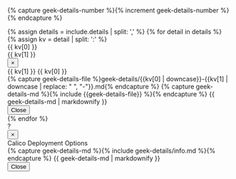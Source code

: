 {% capture geek-details-number %}{% increment geek-details-number %}{% endcapture %}
<div className='geek-details-wrapper'>
    <div className='geek-details'>
        {% assign details = include.details | split: ',' %}
        {% for detail in details %}
            {% assign kv = detail | split: ':' %}
            <div className='geek-detail'>
                {{ kv[0] }}
                <div className='geek-detail-value' id="geekValue{{geek-details-number}}{{ kv[0] }}">
                    {{ kv[1] }}
                </div>
            </div> 
            <div className='modal fade' id="geekModal{{geek-details-number}}{{ kv[0] }}"  role="dialog">
                <div className='modal-dialog'>
                    <div className='modal-content'>
                        <div className='modal-header'>
                        <button type="button" className='close' data-dismiss="modal">&times;</button>
                        <div className='modal-title'>{{ kv[1] }} {{ kv[0] }}</div>
                        </div>
                        <div className='modal-body'>
                        {% capture geek-details-file %}geek-details/{{kv[0] | downcase}}-{{kv[1] | downcase | replace: " ", "-"}}.md{% endcapture %}
                        {% capture geek-details-md %}{% include {{geek-details-file}} %}{% endcapture %}
                        {{ geek-details-md | markdownify }}
                        </div>
                        <div className='modal-footer'>
                        <button type="button" className='btn btn-default' data-dismiss="modal">Close</button>
                        </div>
                    </div>
                </div>
            </div>    
            <script>
                $(document).ready(function(){
                $("#geekValue{{geek-details-number}}{{ kv[0] }}").click(function(){
                    $("#geekModal{{geek-details-number}}{{ kv[0] }}").modal();
                });
                });
            </script>    
        {% endfor %}
    </div>
    <div className='geek-details-info' id="geekDetailsInfo{{geek-details-number}}">?</div>
    <div className='modal fade' id="geekModalInfo{{geek-details-number}}"  role="dialog">
        <div className='modal-dialog'>
            <div className='modal-content'>
                <div className='modal-header'>
                <button type="button" className='close' data-dismiss="modal">&times;</button>
                <div className='modal-title'>Calico Deployment Options</div>
                </div>
                <div className='modal-body'>
                {% capture geek-details-md %}{% include geek-details/info.md %}{% endcapture %}
                {{ geek-details-md | markdownify }}
                </div>
                <div className='modal-footer'>
                <button type="button" className='btn btn-default' data-dismiss="modal">Close</button>
                </div>
            </div>
        </div>
    </div>        
    <script>
        $(document).ready(function(){
        $("#geekDetailsInfo{{geek-details-number}}").click(function(){
            $("#geekModalInfo{{geek-details-number}}").modal();
        });
        });
    </script>    
</div>

